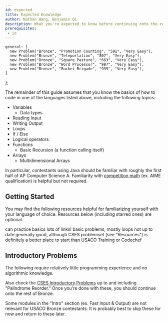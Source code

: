 ```yaml
---
id: expected
title: Expected Knowledge
author: Nathan Wang, Benjamin Qi
description: What you're expected to know before continuing onto the rest of USACO Bronze.
prerequisites:
 - io
---
```



    general: [
      new Problem("Bronze", "Promotion Counting", "591", "Very Easy"),
      new Problem("Bronze", "Teleportation", "807", "Very Easy"),
      new Problem("Bronze", "Square Pasture", "663", "Very Easy"),
      new Problem("Bronze", "Word Processor", "987", "Very Easy"),
      new Problem("Bronze", "Bucket Brigade", "939", "Very Easy"),
    ]
};

The remainder of this guide assumes that you know the basics of how to code in one of the languages listed above, including the following topics:

- Variables
  - Data types
- Reading Input
- Writing Output
- Loops
- If / Else
- Logical operators
- Functions
  - Basic Recursion (a function calling itself)
- Arrays
  - Multidimensional Arrays

In particular, contestants using Java should be familiar with roughly the first half of AP Computer Science A. Familiarity with [competition math](https://github.com/bqi343/USACO/blob/master/Resources/Competition%20Math.md) (ex. AIME qualification) is helpful but not required.

## Getting Started

You may find the following resources helpful for familiarizing yourself with your language of choice. Resources below (including starred ones) are optional.

<Resources>
  <Resource source="CodeSignal" title="Arcade, Interview Practice" url="https://codesignal.com/" starred>can practice basics</Resource>
  <Resource source="Philippines OI" title="Prepare" url="https://noi.ph/prepare/" starred>lots of links!</Resource>
  <Resource source="VPlanet" title="Learn to Code" url="https://www.vplanetcoding.com/course1">basic problems, mostly loops</Resource>
  <Resource source="IOI" title="Getting Started" url="https://ioinformatics.org/page/getting-started/14">not up to date</Resource>
  <Resource source="Quora" title="Joshua Pan - Schedule for Beginners" url="https://www.quora.com/What-is-a-good-schedule-to-follow-for-becoming-better-at-competitive-programming-for-beginners">generally good, although CSES problemset (see "Resources") is definitely a better place to start than USACO Training or Codechef</Resource>
</Resources>

## Introductory Problems

The following require relatively little programming experience and no algorithmic knowledge. 

<Problems problems={problems.general} />

Also check the [CSES Introductory Problems](https://cses.fi/problemset/list/) up to and including "Palindrome Reorder." Once you're done with these, you should continue onto the rest of Bronze. 

<Warning>

Some modules in the "Intro" section (ex. Fast Input & Output) are not relevant for USACO Bronze contestants. It is probably best to skip these for now  and return to these later. <!-- However, make sure to check [Code Conventions](./code-con) for the templates that will be used for code snippets in later modules!
 -->
</Warning>
